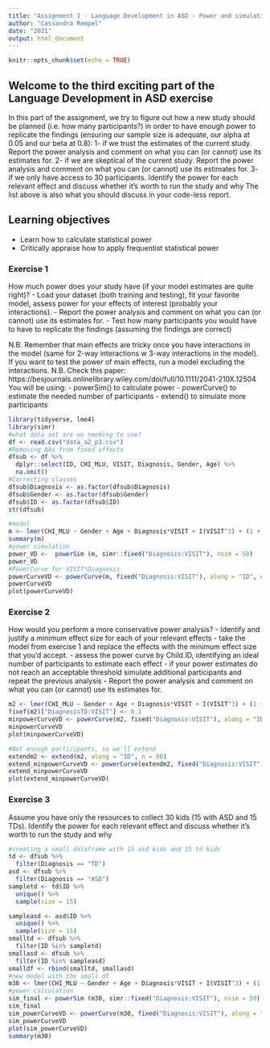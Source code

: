 ---
title: "Assignment 1 - Language Development in ASD - Power and simulations"
author: "Cassandra Rempel"
date: "2021"
output: html_document
---

```{r setup, include=FALSE}
knitr::opts_chunk$set(echo = TRUE)
```

## Welcome to the third exciting part of the Language Development in ASD exercise

In this part of the assignment, we try to figure out how a new study should be planned (i.e. how many participants?) in order to have enough power to replicate the findings (ensuring our sample size is adequate, our alpha at 0.05 and our beta at 0.8):
1- if we trust the estimates of the current study. Report the power analysis and comment on what you can (or cannot) use its estimates for.
2- if we are skeptical of the current study. Report the power analysis and comment on what you can (or cannot) use its estimates for.
3- if we only have access to 30 participants. Identify the power for each relevant effect and discuss whether it's worth to run the study and why
The list above is also what you should discuss in your code-less report.


## Learning objectives

- Learn how to calculate statistical power
- Critically appraise how to apply frequentist statistical power

### Exercise 1

How much power does your study have (if your model estimates are quite right)?
- Load your dataset (both training and testing), fit your favorite model, assess power for your effects of interest (probably your interactions).
- Report the power analysis and comment on what you can (or cannot) use its estimates for.
- Test how many participants you would have to have to replicate the findings (assuming the findings are correct)

N.B. Remember that main effects are tricky once you have interactions in the model (same for 2-way interactions w 3-way interactions in the model). If you want to test the power of main effects, run a model excluding the interactions.
N.B. Check this paper: https://besjournals.onlinelibrary.wiley.com/doi/full/10.1111/2041-210X.12504
You will be using:
- powerSim() to calculate power
- powerCurve() to estimate the needed number of participants
- extend() to simulate more participants

```{r}
library(tidyverse, lme4)
library(simr)
#what data set are we needing to use?
df <- read.csv("data_a2_p3.csv")
#Removing NAs from fixed effects 
dfsub <- df %>% 
  dplyr::select(ID, CHI_MLU, VISIT, Diagnosis, Gender, Age) %>%  
  na.omit()
#Correcting classes 
dfsub$Diagnosis <- as.factor(dfsub$Diagnosis)
dfsub$Gender <- as.factor(dfsub$Gender)
dfsub$ID <- as.factor(dfsub$ID)
str(dfsub)
```


```{r}
#model
m <- lmer(CHI_MLU ~ Gender + Age + Diagnosis*VISIT + I(VISIT^3) + (1 + VISIT | ID), dfsub, REML = F)
summary(m)
#power simulation
power_VD <-  powerSim (m, simr::fixed("Diagnosis:VISIT"), nsim = 50)
power_VD
#PowerCurve for VISIT*Diagnosis
powerCurveVD <- powerCurve(m, fixed("Diagnosis:VISIT"), along = "ID", nsim = 50)
powerCurveVD
plot(powerCurveVD)

```


### Exercise 2

How would you perform a more conservative power analysis?
- Identify and justify a minimum effect size for each of your relevant effects
- take the model from exercise 1 and replace the effects with the minimum effect size that you'd accept.
- assess the power curve by Child.ID, identifying an ideal number of participants to estimate each effect
- if your power estimates do not reach an acceptable threshold simulate additional participants and repeat the previous analysis
- Report the power analysis and comment on what you can (or cannot) use its estimates for.

```{r}

m2 <- lmer(CHI_MLU ~ Gender + Age + Diagnosis*VISIT + I(VISIT^3) + (1 + VISIT | ID), dfsub, REML = F)
fixef(m2)["DiagnosisTD:VISIT"] <- 0.1
minpowerCurveVD <- powerCurve(m2, fixed("Diagnosis:VISIT"), along = "ID", nsim = 50)
minpowerCurveVD
plot(minpowerCurveVD)
```


```{r}
#Not enough participants, so we'll extend 
extendm2 <- extend(m2, along = "ID", n = 80)
extend_minpowerCurveVD <- powerCurve(extendm2, fixed("Diagnosis:VISIT"), along = "ID", nsim = 100)
extend_minpowerCurveVD
plot(extend_minpowerCurveVD)

```


### Exercise 3

Assume you have only the resources to collect 30 kids (15 with ASD and 15 TDs). Identify the power for each relevant effect and discuss whether it's worth to run the study and why

```{r}
#creating a small dataframe with 15 asd kids and 15 td kids
td <- dfsub %>% 
  filter(Diagnosis == "TD")
asd <- dfsub %>% 
  filter(Diagnosis == "ASD")
sampletd <- td$ID %>% 
  unique() %>% 
  sample(size = 15)
```


```{r}
sampleasd <- asd$ID %>% 
  unique() %>% 
  sample(size = 15)
smalltd <- dfsub %>% 
  filter(ID %in% sampletd) 
smallasd <- dfsub %>% 
  filter(ID %in% sampleasd)
smalldf <- rbind(smalltd, smallasd)
#new model with the small df
m30 <- lmer(CHI_MLU ~ Gender + Age + Diagnosis*VISIT + I(VISIT^3) + (1 + VISIT | ID), smalldf, REML = F)
#power calculation
sim_final <- powerSim (m30, simr::fixed("Diagnosis:VISIT"), nsim = 50)
sim_final
sim_powerCurveVD <- powerCurve(m30, fixed("Diagnosis:VISIT"), along = "ID", nsim = 50)
sim_powerCurveVD
plot(sim_powerCurveVD)
summary(m30)
```
